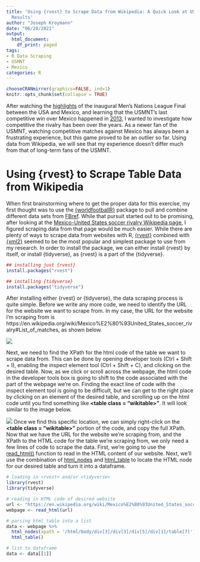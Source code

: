 ```yaml
---
title: 'Using {rvest} to Scrape Data from Wikipedia: A Quick Look at USMNT-Mexico
  Results'
author: "Joseph Kroymann"
date: "06/20/2021"
output:
  html_document:
    df_print: paged
tags:
- R Data Scraping
- USMNT
- Mexico
categories: R
---
```


```r
chooseCRANmirror(graphics=FALSE, ind=1)
knitr::opts_chunk$set(collapse = TRUE)
```

After watching the [highlights](https://youtu.be/Wig95n7_lks) of the inaugural Men's Nations League Final between the USA and Mexico, and learning that the USMNT's last competitive win over Mexico happened in [2013](https://youtu.be/2fc7Phg7sec), I wanted to investigate how competitive the rivalry has been over the years. As a newer fan of the USMNT, watching competitive matches against Mexico has always been a frustrating experience, but this game proved to be an outlier so far. Using data from Wikipedia, we will see that my experience doesn't differ much from that of long-term fans of the USMNT.

# Using {rvest} to Scrape Table Data from Wikipedia
When first brainstorming where to get the proper data for this exercise, my first thought was to use the [{worldfootballR}](https://github.com/JaseZiv/worldfootballR) package to pull and combine different data sets from [FBref](https://fbref.com/en/). While that pursuit started out to be promising, after looking at the [Mexico-United States soccer rivalry Wikipedia page](https://en.wikipedia.org/wiki/Mexico%E2%80%93United_States_soccer_rivalry), I figured scraping data from that page would be much easier. While there are plenty of ways to scrape data from websites with R, [{rvest}](https://rvest.tidyverse.org/) combined with [{xml2}]() seemed to be the most popular and simplest package to use from my research. In order to install the package, we can either install {rvest} by itself, or install {tidyverse}, as {rvest} is a part of the {tidyverse}.

```r
## installing just {rvest}
install.packages("rvest")

## installing {tidyverse}
install.packages("tidyverse")
```

After installing either {rvest} or {tidyverse}, the data scraping process is quite simple. Before we write any more code, we need to identify the URL for the website we want to scrape from. In my case, the URL for the website I'm scraping from is https://en.wikipedia.org/wiki/Mexico%E2%80%93United_States_soccer_rivalry#List_of_matches, as shown below.

![](screenshots/US_Mex_ListOfMatches.png)

Next, we need to find the XPath for the html code of the table we want to scrape data from. This can be done by opening developer tools (Ctrl + Shift + I), enabling the inspect element tool (Ctrl + Shift + C), and clicking on the desired table. Now, as we click or scroll across the webpage, the html code in the developer tools box is going to shift to the code associated with the part of the webpage we're on. Finding the exact line of code with the inspect element tool is going to be difficult, but we can get to the right place by clicking on an element of the desired table, and scrolling up on the html code until you find something like __<table class = "wikitable>"__. It will look similar to the image below.

![](screenshots/US_Mex_ProperHtmlLocation.png)
Once we find this specific location, we can simply right-click on the __<table class = "wikitable>"__ portion of the code, and copy the full XPath. Now that we have the URL for the website we're scraping from, and the XPath to the HTML code for the table we're scraping from, we only need a few lines of code to scrape the data. First, we're going to use the [read_html()](https://xml2.r-lib.org/reference/read_xml.html) function to read in the HTML content of our website. Next, we'll use the combination of [html_nodes](https://rvest.tidyverse.org/reference/html_nodes.html) and [html_table](https://rvest.tidyverse.org/reference/html_table.html) to locate the HTML node for our desired table and turn it into a dataframe.

```r
# loading in <rvest> and/or <tidyverse>
library(rvest)
library(tidyverse)

# reading in HTML code of desired website
url <- "https://en.wikipedia.org/wiki/Mexico%E2%80%93United_States_soccer_rivalry#List_of_Matches_2"
webpage <- read_html(url)

# parsing html table into a list
data <- webpage %>%
  html_nodes(xpath = '/html/body/div[3]/div[3]/div[5]/div[1]/table[7]') %>%
  html_table()  

# list to dataframe
data <- data[[1]]
```


